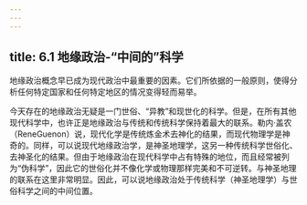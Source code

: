 ```yaml
---
---
---
```

title: 6.1 地缘政治-“中间的”科学
---



地缘政治概念早已成为现代政治中最重要的因素。它们所依据的一般原则，使得分析任何特定国家和任何特定地区的情况变得轻而易举。

今天存在的地缘政治无疑是一门世俗、“异教”和现世化的科学。但是，在所有其他现代科学中，也许正是地缘政治与传统和传统科学保持着最大的联系。勒内·盖农（ReneGuenon）说，现代化学是传统炼金术去神化的结果，而现代物理学是神奇的。同样，可以说现代地缘政治学，是神圣地理学，这另一种传统科学世俗化、去神圣化的结果。但由于地缘政治在现代科学中占有特殊的地位，而且经常被列为“伪科学”，因此它的世俗化并不像化学或物理那样完美和不可逆转。与神圣地理的联系在这里非常明显。因此，可以说地缘政治处于传统科学（神圣地理学）与世俗科学之间的中间位置。